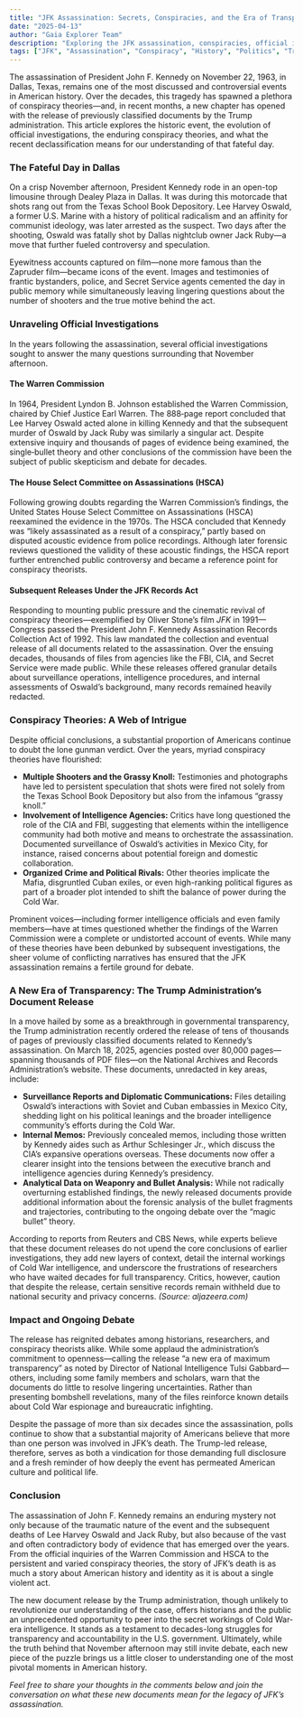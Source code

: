 ```yaml
---
title: "JFK Assassination: Secrets, Conspiracies, and the Era of Transparency"
date: "2025-04-13"
author: "Gaia Explorer Team"
description: "Exploring the JFK assassination, conspiracies, official investigations, and recent document releases."
tags: ["JFK", "Assassination", "Conspiracy", "History", "Politics", "Transparency"]
---
```


The assassination of President John F. Kennedy on November 22, 1963, in Dallas, Texas, remains one of the most discussed and controversial events in American history. Over the decades, this tragedy has spawned a plethora of conspiracy theories—and, in recent months, a new chapter has opened with the release of previously classified documents by the Trump administration. This article explores the historic event, the evolution of official investigations, the enduring conspiracy theories, and what the recent declassification means for our understanding of that fateful day.

### The Fateful Day in Dallas

On a crisp November afternoon, President Kennedy rode in an open-top limousine through Dealey Plaza in Dallas. It was during this motorcade that shots rang out from the Texas School Book Depository. Lee Harvey Oswald, a former U.S. Marine with a history of political radicalism and an affinity for communist ideology, was later arrested as the suspect. Two days after the shooting, Oswald was fatally shot by Dallas nightclub owner Jack Ruby—a move that further fueled controversy and speculation.

Eyewitness accounts captured on film—none more famous than the Zapruder film—became icons of the event. Images and testimonies of frantic bystanders, police, and Secret Service agents cemented the day in public memory while simultaneously leaving lingering questions about the number of shooters and the true motive behind the act.

### Unraveling Official Investigations

In the years following the assassination, several official investigations sought to answer the many questions surrounding that November afternoon.

#### The Warren Commission

In 1964, President Lyndon B. Johnson established the Warren Commission, chaired by Chief Justice Earl Warren. The 888‑page report concluded that Lee Harvey Oswald acted alone in killing Kennedy and that the subsequent murder of Oswald by Jack Ruby was similarly a singular act. Despite extensive inquiry and thousands of pages of evidence being examined, the single‑bullet theory and other conclusions of the commission have been the subject of public skepticism and debate for decades.

#### The House Select Committee on Assassinations (HSCA)

Following growing doubts regarding the Warren Commission’s findings, the United States House Select Committee on Assassinations (HSCA) reexamined the evidence in the 1970s. The HSCA concluded that Kennedy was “likely assassinated as a result of a conspiracy,” partly based on disputed acoustic evidence from police recordings. Although later forensic reviews questioned the validity of these acoustic findings, the HSCA report further entrenched public controversy and became a reference point for conspiracy theorists.

#### Subsequent Releases Under the JFK Records Act

Responding to mounting public pressure and the cinematic revival of conspiracy theories—exemplified by Oliver Stone’s film *JFK* in 1991—Congress passed the President John F. Kennedy Assassination Records Collection Act of 1992. This law mandated the collection and eventual release of all documents related to the assassination. Over the ensuing decades, thousands of files from agencies like the FBI, CIA, and Secret Service were made public. While these releases offered granular details about surveillance operations, intelligence procedures, and internal assessments of Oswald’s background, many records remained heavily redacted.

### Conspiracy Theories: A Web of Intrigue

Despite official conclusions, a substantial proportion of Americans continue to doubt the lone gunman verdict. Over the years, myriad conspiracy theories have flourished:

*   **Multiple Shooters and the Grassy Knoll:** Testimonies and photographs have led to persistent speculation that shots were fired not solely from the Texas School Book Depository but also from the infamous “grassy knoll.”
*   **Involvement of Intelligence Agencies:** Critics have long questioned the role of the CIA and FBI, suggesting that elements within the intelligence community had both motive and means to orchestrate the assassination. Documented surveillance of Oswald’s activities in Mexico City, for instance, raised concerns about potential foreign and domestic collaboration.
*   **Organized Crime and Political Rivals:** Other theories implicate the Mafia, disgruntled Cuban exiles, or even high-ranking political figures as part of a broader plot intended to shift the balance of power during the Cold War.

Prominent voices—including former intelligence officials and even family members—have at times questioned whether the findings of the Warren Commission were a complete or undistorted account of events. While many of these theories have been debunked by subsequent investigations, the sheer volume of conflicting narratives has ensured that the JFK assassination remains a fertile ground for debate.

### A New Era of Transparency: The Trump Administration’s Document Release

In a move hailed by some as a breakthrough in governmental transparency, the Trump administration recently ordered the release of tens of thousands of pages of previously classified documents related to Kennedy’s assassination. On March 18, 2025, agencies posted over 80,000 pages—spanning thousands of PDF files—on the National Archives and Records Administration’s website. These documents, unredacted in key areas, include:

*   **Surveillance Reports and Diplomatic Communications:** Files detailing Oswald’s interactions with Soviet and Cuban embassies in Mexico City, shedding light on his political leanings and the broader intelligence community’s efforts during the Cold War.
*   **Internal Memos:** Previously concealed memos, including those written by Kennedy aides such as Arthur Schlesinger Jr., which discuss the CIA’s expansive operations overseas. These documents now offer a clearer insight into the tensions between the executive branch and intelligence agencies during Kennedy’s presidency.
*   **Analytical Data on Weaponry and Bullet Analysis:** While not radically overturning established findings, the newly released documents provide additional information about the forensic analysis of the bullet fragments and trajectories, contributing to the ongoing debate over the “magic bullet” theory.

According to reports from Reuters and CBS News, while experts believe that these document releases do not upend the core conclusions of earlier investigations, they add new layers of context, detail the internal workings of Cold War intelligence, and underscore the frustrations of researchers who have waited decades for full transparency. Critics, however, caution that despite the release, certain sensitive records remain withheld due to national security and privacy concerns. *(Source: aljazeera.com)*

### Impact and Ongoing Debate

The release has reignited debates among historians, researchers, and conspiracy theorists alike. While some applaud the administration’s commitment to openness—calling the release “a new era of maximum transparency” as noted by Director of National Intelligence Tulsi Gabbard—others, including some family members and scholars, warn that the documents do little to resolve lingering uncertainties. Rather than presenting bombshell revelations, many of the files reinforce known details about Cold War espionage and bureaucratic infighting.

Despite the passage of more than six decades since the assassination, polls continue to show that a substantial majority of Americans believe that more than one person was involved in JFK’s death. The Trump-led release, therefore, serves as both a vindication for those demanding full disclosure and a fresh reminder of how deeply the event has permeated American culture and political life.

### Conclusion

The assassination of John F. Kennedy remains an enduring mystery not only because of the traumatic nature of the event and the subsequent deaths of Lee Harvey Oswald and Jack Ruby, but also because of the vast and often contradictory body of evidence that has emerged over the years. From the official inquiries of the Warren Commission and HSCA to the persistent and varied conspiracy theories, the story of JFK’s death is as much a story about American history and identity as it is about a single violent act.

The new document release by the Trump administration, though unlikely to revolutionize our understanding of the case, offers historians and the public an unprecedented opportunity to peer into the secret workings of Cold War-era intelligence. It stands as a testament to decades-long struggles for transparency and accountability in the U.S. government. Ultimately, while the truth behind that November afternoon may still invite debate, each new piece of the puzzle brings us a little closer to understanding one of the most pivotal moments in American history.

*Feel free to share your thoughts in the comments below and join the conversation on what these new documents mean for the legacy of JFK’s assassination.* 